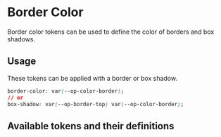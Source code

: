 
<Meta title="Tokens/Color/Border Color" />

# Border Color

<div
  dangerouslySetInnerHTML={{
    __html: createSourceCodeLink({ link: 'core/tokens/base_tokens.css' }).outerHTML,
  }}
></div>

Border color tokens can be used to define the color of borders and box shadows.

## Usage

These tokens can be applied with a border or box shadow.

```css
border-color: var(--op-color-border);
// or
box-shadow: var(--op-border-top) var(--op-color-border);
```

## Available tokens and their definitions

<DesignTokenDocBlock categoryName="Border Color" viewType="card" />
